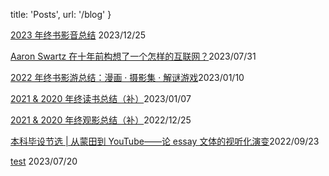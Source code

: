 
  title: 'Posts',
  url: '/blog'
}



[2023 年终书影音总结](/posts/2023年终书影音总结) <time>2023/12/25</time>  

[Aaron Swartz 在十年前构想了一个怎样的互联网？](https://book.douban.com/review/15346854/)<time>2023/07/31</time>   

[2022 年终书影游总结：漫画 · 摄影集 · 解谜游戏](https://www.douban.com/note/843527200/?_i=6310720m3pr6cw)<time>2023/01/10</time>   

[2021 & 2020 年终读书总结（补）](https://www.douban.com/note/843391348/?_i=6310718m3pr6cw)<time>2023/01/07</time>   

[2021 & 2020 年终观影总结（补）](https://www.douban.com/note/842766550/?_i=6310496m3pr6cw)<time>2022/12/25</time>   

[本科毕设节选 | 从蒙田到 YouTube——论 essay 文体的视听化演变](https://book.douban.com/review/14665287/)<time>2022/09/23</time>   

[test](/posts/hello-world) <time>2023/07/20</time>   
